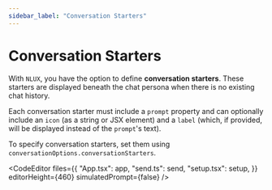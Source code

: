 ```yaml
---
sidebar_label: "Conversation Starters"
---
```



# Conversation Starters

With `NLUX`, you have the option to define **conversation starters**. These starters are displayed beneath the chat persona when there is no existing chat history.

Each conversation starter must include a `prompt` property and can optionally include an `icon` (as a string or JSX element) and a `label` (which, if provided, will be displayed instead of the `prompt`'s text).

To specify conversation starters, set them using `conversationOptions.conversationStarters`.

<CodeEditor
  files={{
    "App.tsx": app,
    "send.ts": send,
    "setup.tsx": setup,
  }}
  editorHeight={460}
  simulatedPrompt={false}
/>
